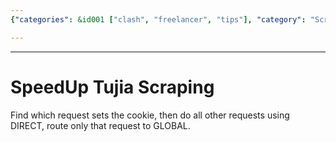 ```yaml
---
{"categories": &id001 ["clash", "freelancer", "tips"], "category": "Scraping", "date": "2023-12-22 23:52:59", "description": "The article focuses on a project called \"SpeedUp Tujia Scraping\". It explains how to identify the request that sets the cookie and recommends using DIRECT for other requests while directing only that specific request to GLOBAL.", "tags": *id001, "title": "SpeedUp Tujia Scraping"}

---
```


------

# SpeedUp Tujia Scraping

Find which request sets the cookie, then do all other requests using DIRECT, route only that request to GLOBAL.

